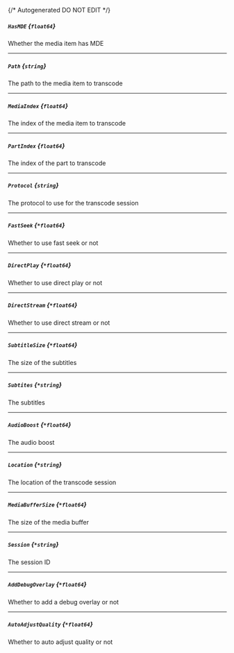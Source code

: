 {/* Autogenerated DO NOT EDIT  */}
##### `HasMDE` *{`float64`}*
Whether the media item has MDE

---
##### `Path` *{`string`}*
The path to the media item to transcode

---
##### `MediaIndex` *{`float64`}*
The index of the media item to transcode

---
##### `PartIndex` *{`float64`}*
The index of the part to transcode

---
##### `Protocol` *{`string`}*
The protocol to use for the transcode session

---
##### `FastSeek` *{`*float64`}*
Whether to use fast seek or not

---
##### `DirectPlay` *{`*float64`}*
Whether to use direct play or not

---
##### `DirectStream` *{`*float64`}*
Whether to use direct stream or not

---
##### `SubtitleSize` *{`*float64`}*
The size of the subtitles

---
##### `Subtites` *{`*string`}*
The subtitles

---
##### `AudioBoost` *{`*float64`}*
The audio boost

---
##### `Location` *{`*string`}*
The location of the transcode session

---
##### `MediaBufferSize` *{`*float64`}*
The size of the media buffer

---
##### `Session` *{`*string`}*
The session ID

---
##### `AddDebugOverlay` *{`*float64`}*
Whether to add a debug overlay or not

---
##### `AutoAdjustQuality` *{`*float64`}*
Whether to auto adjust quality or not


